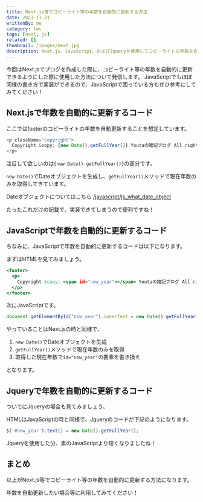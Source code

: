 ```yaml
---
title: Next.js等でコピーライト等の年数を自動的に更新する方法
date: 2023-11-21
writtenBy: me
category: tec
tags: [next, js]
related: []
thumbnail: /images/next.jpg
description: Next.js、JavaScript、およびJqueryを使用してコピーライトの年数を自動的に更新する方法についての記事です。この記事では、Next.js・JavaScript・Jqueryで、コピーライト等の年数を自動的に更新する方法を詳しく説明しています。
---
```


今回はNext.jsでブログを作成した際に、コピーライト等の年数を自動的に更新できるようにした際に使用した方法について発信します。
JavaScriptでもほぼ同様の書き方で実装ができるので、JavaScriptで困っている方もぜひ参考にしてみてください！

## Next.jsで年数を自動的に更新するコード

ここではfooterのコピーライトの年数を自動更新することを想定しています。

```javascript
<p className="copyright">
  Copyright &copy; {new Date().getFullYear()} Youtaの雑記ブログ All rights reserved.
</p>
```

注目して欲しいのは`{new Date().getFullYear()}`の部分です。

`new Date()`でDateオブジェクトを生成し、`getFullYear()`メソッドで現在年数のみを取得してきています。

Dateオブジェクトについてはこちら
[/javascript/js_what_date_object](/javascript/js_what_date_object)

たったこれだけの記載で、実装できてしまうので便利ですね！

## JavaScriptで年数を自動的に更新するコード

ちなみに、JavaScriptで年数を自動的に更新するコードは以下になります。

まずはHTMLを見てみましょう。

```html,index.html
<footer>
  <p>
    Copyright &copy; <span id="now_year"></span> Youtaの雑記ブログ All rights reserved.
  </p>
</footer>
```

次にJavaScriptです。

```javascript,script.js
document.getElementById("now_year").innerText = new Date().getFullYear();
```

やっていることはNext.jsの時と同様で、

1. `new Date()`でDateオブジェクトを生成
1. `getFullYear()`メソッドで現在年数のみを取得
1. 取得した現在年数で`id="now_year"`の要素を書き換え

となります。

## Jqueryで年数を自動的に更新するコード

ついでにJqueryの場合も見てみましょう。

HTMLはJavaScriptの時と同様で、Jqueryのコードが下記のようになります。

```javascript,script.js
$('#now_year').text() = new Date().getFullYear();
```

Jqueryを使用した分、素のJavaScriptより短くなりましたね！

## まとめ
以上がNext.js等でコピーライト等の年数を自動的に更新する方法になります。

年数を自動更新したい場合等に利用してみてください！
